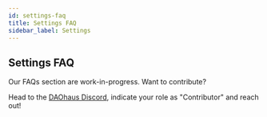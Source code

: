 ```yaml
---
id: settings-faq
title: Settings FAQ
sidebar_label: Settings
---
```


## Settings FAQ

Our FAQs section are work-in-progress. Want to contribute? 

Head to the [DAOhaus Discord](https://discord.gg/HNXHfN8ZUJ), indicate your role as "Contributor" and reach out! 
